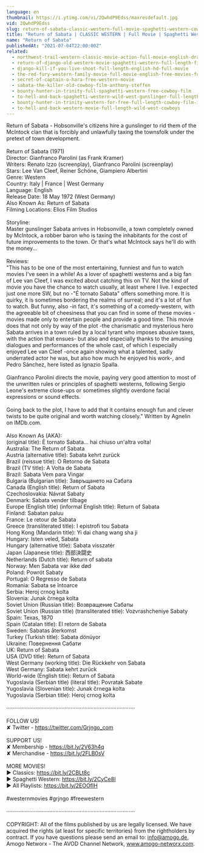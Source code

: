 ```yaml
---
language: en
thumbnail: https://i.ytimg.com/vi/2QwhdP9Edss/maxresdefault.jpg
vid: 2QwhdP9Edss
slug: return-of-sabata-classic-western-full-movie-spaghetti-western-cowboys-english
title: "Return of Sabata | CLASSIC WESTERN | Full Movie | Spaghetti Western | Cowboys | English"
name: "Return of Sabata"
publishedAt: "2021-07-04T22:00:00Z"
related:
  - northwest-trail-western-classic-movie-action-full-movie-english-drama
  - return-of-django-old-western-movie-spaghetti-western-full-length-film-wild-west
  - django-kill-if-you-live-shoot-full-length-english-hd-full-movie
  - the-red-fury-western-family-movie-full-movie-english-free-movies-full-length
  - secret-of-captain-o-hara-free-western-movie
  - sabata-the-killer-old-cowboy-film-anthony-steffen
  - bounty-hunter-in-trinity-full-spaghetti-western-free-cowboy-film
  - to-hell-and-back-spaghetti-western-wild-west-gunslinger-full-length-english
  - bounty-hunter-in-trinity-western-for-free-full-length-cowboy-film-italo-western
  - to-hell-and-back-western-movie-full-length-wild-west-cowboys
---
```


Return of Sabata - Hobsonville's citizens hire a gunslinger to rid them of the McIntock clan that is forcibly and unlawfully taxing the townsfolk under the pretext of town development. <br />
<br />
Return of Sabata (1971)<br />
Director: Gianfranco Parolini (as Frank Kramer)<br />
Writers: Renato Izzo (screenplay), Gianfranco Parolini (screenplay)<br />
Stars: Lee Van Cleef, Reiner Schöne, Giampiero Albertini <br />
Genre: Western <br />
Country: Italy | France | West Germany<br />
Language: English<br />
Release Date: 18 May 1972 (West Germany) <br />
Also Known As: Return of Sabata<br />
Filming Locations: Elios Film Studios<br />
<br />
Storyline:<br />
Master gunslinger Sabata arrives in Hobsonville, a town completely owned by McIntock, a robber baron who is taxing the inhabitants for the cost of future improvements to the town. Or that's what McIntock says he'll do with the money...<br />
<br />
Reviews:<br />
"This has to be one of the most entertaining, funniest and fun to watch movies I've seen in a while! As a lover of spaghetti westerns and a big fan of Lee van Cleef, I was excited about catching this on TV. Not the kind of movie you have the chance to watch usually, at least where I live. I expected just one more SW, but no -"É tornato Sabata" offers something more. It is quirky, it is sometimes bordering the realms of surreal; and it's a lot of fun to watch. But funny, also -in fact, it's something of a comedy-western, with the agreeable bit of cheesiness that you can find in some of these movies -movies made only to entertain people and provide a good time. This movie does that not only by way of the plot -the charismatic and mysterious hero Sabata arrives in a town ruled by a local tyrant who imposes abusive taxes, with the action that ensues- but also and especially thanks to the amusing dialogues and performances of the whole cast, of which I especially enjoyed Lee van Cleef -once again showing what a talented, sadly underrated actor he was, but also how much he enjoyed his work-, and Pedro Sánchez, here listed as Ignazio Spalla.<br />
<br />
Gianfranco Parolini directs the movie, paying very good attention to most of the unwritten rules or principles of spaghetti westerns, following Sergio Leone's extreme close-ups or sometimes slightly overdone facial expressions or sound effects.<br />
<br />
Going back to the plot, I have to add that it contains enough fun and clever twists to be quite original and worth watching closely." Written by Agnelin on IMDb.com.<br />
<br />
Also Known As (AKA):<br />
(original title): È tornato Sabata... hai chiuso un'altra volta!<br />
Australia: The Return of Sabata<br />
Austria (alternative title): Sabata kehrt zurück<br />
Brazil (reissue title): O Retorno de Sabata<br />
Brazil (TV title): A Volta de Sabata<br />
Brazil: Sabata Vem para Vingar<br />
Bulgaria (Bulgarian title): Завръщането на Сабата<br />
Canada (English title): Return of Sabata<br />
Czechoslovakia: Návrat Sabaty<br />
Denmark: Sabata vender tilbage<br />
Europe (English title) (informal English title): Return of Sabata<br />
Finland: Sabatan paluu<br />
France: Le retour de Sabata<br />
Greece (transliterated title): I epistrofi tou Sabata<br />
Hong Kong (Mandarin title): Yi dai chang wang sha ji<br />
Hungary: Isten veled, Sabata<br />
Hungary (alternative title): Sabata visszatér<br />
Japan (Japanese title): 西部決闘史<br />
Netherlands (Dutch title): Return of sabata<br />
Norway: Men Sabata var ikke død<br />
Poland: Powrót Sabaty<br />
Portugal: O Regresso de Sabata<br />
Romania: Sabata se întoarce<br />
Serbia: Heroj crnog kolta<br />
Slovenia: Junak črnega kolta<br />
Soviet Union (Russian title): Возвращение Сабаты<br />
Soviet Union (Russian title) (transliterated title): Vozvrashcheniye Sabaty<br />
Spain: Texas, 1870<br />
Spain (Catalan title): El retorn de Sabata<br />
Sweden: Sabatas återkomst<br />
Turkey (Turkish title): Sabata dönüyor<br />
Ukraine: Повернення Сабати<br />
UK: Return of Sabata<br />
USA (DVD title): Return of Sabata<br />
West Germany (working title): Die Rückkehr von Sabata<br />
West Germany: Sabata kehrt zurück<br />
World-wide (English title): Return of Sabata<br />
Yugoslavia (Serbian title) (literal title): Povratak Sabate<br />
Yugoslavia (Slovenian title): Junak črnega kolta<br />
Yugoslavia (Serbian title): Heroj crnog kolta<br />
<br />
····················································································<br />
<br />
FOLLOW US!<br />
✘ Twitter - https://twitter.com/Grjngo_com<br />
<br />
SUPPORT US!<br />
✘ Membership - https://bit.ly/2V63h4q<br />
✘ Merchandise - https://bit.ly/2FLB0sV<br />
<br />
MORE MOVIES! <br />
► Classics: https://bit.ly/2CBLt8c <br />
► Spaghetti Western: https://bit.ly/2CyCe8I <br />
► All Playlists: https://bit.ly/2EOOfIH <br />
<br />
#westernmovies #grjngo #freewestern<br />
<br />
····················································································<br />
<br />
COPYRIGHT: All of the films published by us are legally licensed. We have acquired the rights (at least for specific territories) from the rightholders by contract. If you have questions please send an email to: info@amogo.de, Amogo Networx - The AVOD Channel Network, www.amogo-networx.com.